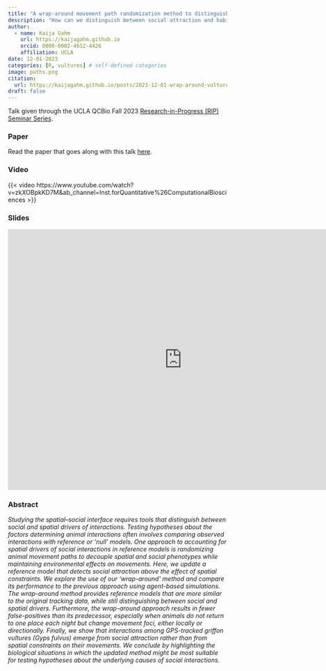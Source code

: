 ```yaml
---
title: "A wrap-around movement path randomization method to distinguish social and spatial drivers of animal interactions"
description: "How can we distinguish between social attraction and habitat co-occurrence when measuring animal social interactions?"
author:
  - name: Kaija Gahm
    url: https://kaijagahm.github.io
    orcid: 0000-0002-4612-4426
    affiliation: UCLA
date: 12-01-2023
categories: [R, vultures] # self-defined categories
image: paths.png
citation:
  url: https://kaijagahm.github.io/posts/2023-12-01-wrap-around-vultures
draft: false
---
```


Talk given through the UCLA QCBio Fall 2023 [Research-in-Progress (RIP) Seminar Series](https://qcb.ucla.edu/event/research-in-progress-rip-seminar-kaija-gahm-pinter-wollman-graduate-student-in-ecology-evolutionary-biology/).

### Paper

Read the paper that goes along with this talk [here](https://royalsocietypublishing.org/doi/full/10.1098/rstb.2022.0531).

### Video

{{< video https://www.youtube.com/watch?v=zkXOBpkKD7M&ab_channel=Inst.forQuantitative%26ComputationalBiosciences >}}

### Slides

<iframe src="https://docs.google.com/presentation/d/1l9e37F9K3dTti2HMP2EfCTS9cdHg84hEtuf0d45g-V8/embed?start=false&loop=false&delayms=3000" frameborder="0" width="800" height="600" allowfullscreen="true" mozallowfullscreen="true" webkitallowfullscreen="true"></iframe>

### Abstract
*Studying the spatial–social interface requires tools that distinguish between social and spatial drivers of interactions. Testing hypotheses about the factors determining animal interactions often involves comparing observed interactions with reference or ‘null’ models. One approach to accounting for spatial drivers of social interactions in reference models is randomizing animal movement paths to decouple spatial and social phenotypes while maintaining environmental effects on movements. Here, we update a reference model that detects social attraction above the effect of spatial constraints. We explore the use of our ‘wrap-around’ method and compare its performance to the previous approach using agent-based simulations. The wrap-around method provides reference models that are more similar to the original tracking data, while still distinguishing between social and spatial drivers. Furthermore, the wrap-around approach results in fewer false-positives than its predecessor, especially when animals do not return to one place each night but change movement foci, either locally or directionally. Finally, we show that interactions among GPS-tracked griffon vultures (Gyps fulvus) emerge from social attraction rather than from spatial constraints on their movements. We conclude by highlighting the biological situations in which the updated method might be most suitable for testing hypotheses about the underlying causes of social interactions.*

